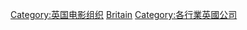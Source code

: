 [[Category:英国电影组织|Category:英国电影组织]]
[[Category:各国电影公司|Britain]]
[[Category:各行業英國公司|Category:各行業英國公司]]